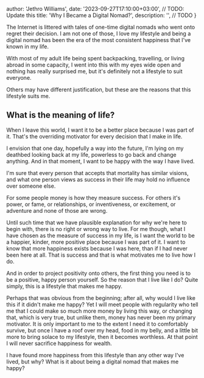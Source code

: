 
  author: 'Jethro Williams',
  date: '2023-09-27T17:10:00+03:00', // TODO: Update this
  title: 'Why I Became a Digital Nomad?',
  description: '', // TODO
}


The Internet is littered with tales of one-time digital nomads who went onto regret their decision. I am not one of those, I love my lifestyle and being a digital nomad has been the era of the most consistent happiness that I've known in my life.

With most of my adult life being spent backpacking, travelling, or living abroad in some capacity, I went into this with my eyes wide open and nothing has really surprised me, but it's definitely not a lifestyle to suit everyone.

Others may have different justification, but these are the reasons that this lifestyle suits me.

## What is the meaning of life?

When I leave this world, I want it to be a better place because I was part of it. That's the overriding motivator for every decision that I make in life.

I envision that one day, hopefully a way into the future, I'm lying on my deathbed looking back at my life, powerless to go back and change anything. And in that moment, I want to be happy with the way I have lived.

I'm sure that every person that accepts that mortality has similar visions, and what one person views as success in their life may hold no influence over someone else.

For some people money is how they measure success. For others it's power, or fame, or relationships, or inventiveness, or excitement, or adventure and none of those are wrong.

Until such time that we have plausible explanation for why we're here to begin with, there is no right or wrong way to live. For me though, what I have chosen as the measure of success in my life, is I want the world to be a happier, kinder, more positive place because I was part of it. I want to know that more happiness exists because I was here, than if I had never been here at all. That is success and that is what motivates me to live how I do.

And in order to project positivity onto others, the first thing you need is to be a positive, happy person yourself. So the reason that I live like I do? Quite simply, this is a lifestyle that makes me happy.

Perhaps that was obvious from the beginning; after all, why would I live like this if it didn't make me happy? Yet I will meet people with regularity who tell me that I could make so much more money by living this way, or changing that, which is very true, but unlike them, money has never been my primary motivator. It is only important to me to the extent I need it to comfortably survive, but once I have a roof over my head, food in my belly, and a little bit more to bring solace to my lifestyle, then it becomes worthless. At that point I will never sacrifice happiness for wealth.

I have found more happiness from this lifestyle than any other way I've lived, but why? What is it about being a digital nomad that makes me happy?
